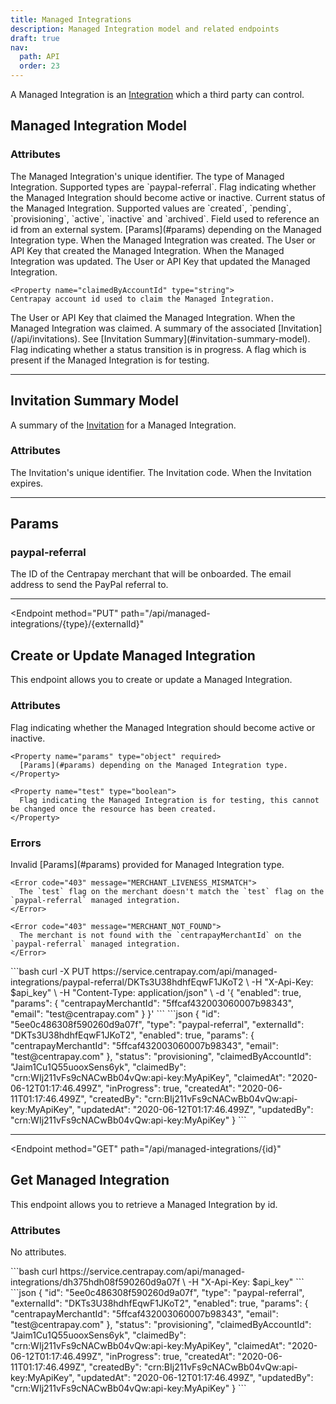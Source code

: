 ```yaml
---
title: Managed Integrations
description: Managed Integration model and related endpoints
draft: true
nav:
  path: API
  order: 23
---
```


A Managed Integration is an [Integration](/api/integrations)  which a third party can control.

## Managed Integration Model

### Attributes

<Properties>
  <Property name="id" type="string">
    The Managed Integration's unique identifier.
  </Property>

  <Property name="type" type="string">
    The type of Managed Integration. Supported types are `paypal-referral`.
  </Property>

  <Property name="enabled" type="boolean">
    Flag indicating whether the Managed Integration should become active or inactive.
  </Property>

  <Property name="status" type="string">
    Current status of the Managed Integration. Supported values are `created`, `pending`, `provisioning`, `active`, `inactive` and `archived`.
  </Property>

  <Property name="externalId" type="string">
    Field used to reference an id from an external system.
  </Property>

  <Property name="params" type="object">
    [Params](#params) depending on the Managed Integration type.
  </Property>

  <Property name="createdAt" type="timestamp">
    When the Managed Integration was created.
  </Property>

  <Property name="createdBy" type="crn">
    The User or API Key that created the Managed Integration.
  </Property>

  <Property name="updatedAt" type="timestamp">
    When the Managed Integration was updated.
  </Property>

  <Property name="updatedBy" type="crn">
    The User or API Key that updated the Managed Integration.
  </Property>

    <Property name="claimedByAccountId" type="string">
    Centrapay account id used to claim the Managed Integration.
  </Property>

  <Property name="claimedBy" type="crn">
    The User or API Key that claimed the Managed Integration.
  </Property>

  <Property name="claimedAt" type="timestamp">
    When the Managed Integration was claimed.
  </Property>

  <Property name="invitation" type="object">
    A summary of the associated [Invitation](/api/invitations). See [Invitation Summary](#invitation-summary-model).
  </Property>

  <Property name="inProgress" type="boolean">
    Flag indicating whether a status transition is in progress.
  </Property>

  <Property name="test" type="boolean">
    A flag which is present if the Managed Integration is for testing.
  </Property>
</Properties>

---

## Invitation Summary Model

A summary of the [Invitation](/api/invitations) for a Managed Integration.

### Attributes

<Properties>
  <Property name="id" type="string">
    The Invitation's unique identifier.
  </Property>

  <Property name="code" type="string">
    The Invitation code.
  </Property>

  <Property name="expiresAt" type="timestamp">
    When the Invitation expires.
  </Property>
</Properties>

---

## Params

### paypal-referral

<Properties>
  <Property name="centrapayMerchantId" type="string">
    The ID of the Centrapay merchant that will be onboarded.
  </Property>

  <Property name="email" type="string">
    The email address to send the PayPal referral to.
  </Property>
</Properties>

---

<Endpoint
  method="PUT"
  path="/api/managed-integrations/{type}/{externalId}"
>
  ## Create or Update Managed Integration

  This endpoint allows you to create or update a Managed Integration.

  ### Attributes
  <Properties>
    <Property name="enabled" type="boolean" required>
      Flag indicating whether the Managed Integration should become active or inactive.
    </Property>

    <Property name="params" type="object" required>
      [Params](#params) depending on the Managed Integration type.
    </Property>

    <Property name="test" type="boolean">
      Flag indicating the Managed Integration is for testing, this cannot be changed once the resource has been created.
    </Property>
  </Properties>

  ### Errors
  <Properties>
    <Error code="400" message="INVALID_PARAMS">
      Invalid [Params](#params) provided for Managed Integration type.
    </Error>

    <Error code="403" message="MERCHANT_LIVENESS_MISMATCH">
      The `test` flag on the merchant doesn't match the `test` flag on the `paypal-referral` managed integration.
    </Error>

    <Error code="403" message="MERCHANT_NOT_FOUND">
      The merchant is not found with the `centrapayMerchantId` on the `paypal-referral` managed integration.
    </Error>
  </Properties>

  <CodePanel slot="code-examples" title="Request" method="PUT" path="/api/managed-integrations/{type}/{externalId}">
    ```bash
    curl -X PUT https://service.centrapay.com/api/managed-integrations/paypal-referral/DKTs3U38hdhfEqwF1JKoT2 \
      -H "X-Api-Key: $api_key" \
      -H "Content-Type: application/json" \
      -d '{
        "enabled": true,
        "params": {
          "centrapayMerchantId": "5ffcaf432003060007b98343",
          "email": "test@centrapay.com"
        }
      }'
    ```
  </CodePanel>

  <CodePanel slot="code-examples" title="Response">
    ```json
    {
      "id": "5ee0c486308f590260d9a07f",
      "type": "paypal-referral",
      "externalId": "DKTs3U38hdhfEqwF1JKoT2",
      "enabled": true,
      "params": {
        "centrapayMerchantId": "5ffcaf432003060007b98343",
        "email": "test@centrapay.com"
      },
      "status": "provisioning",
      "claimedByAccountId": "Jaim1Cu1Q55uooxSens6yk",
      "claimedBy": "crn:WIj211vFs9cNACwBb04vQw:api-key:MyApiKey",
      "claimedAt": "2020-06-12T01:17:46.499Z",
      "inProgress": true,
      "createdAt": "2020-06-11T01:17:46.499Z",
      "createdBy": "crn:BIj211vFs9cNACwBb04vQw:api-key:MyApiKey",
      "updatedAt": "2020-06-12T01:17:46.499Z",
      "updatedBy": "crn:WIj211vFs9cNACwBb04vQw:api-key:MyApiKey"
    }
    ```
  </CodePanel>

</Endpoint>

---

<Endpoint
  method="GET"
  path="/api/managed-integrations/{id}"
>
  ## Get Managed Integration

  This endpoint allows you to retrieve a Managed Integration by id.

  ### Attributes
  No attributes.

  <CodePanel slot="code-examples" title="Request" method="GET" path="/api/managed-integrations/{id}">
    ```bash
    curl https://service.centrapay.com/api/managed-integrations/dh375hdh08f590260d9a07f \
      -H "X-Api-Key: $api_key"
    ```
  </CodePanel>

  <CodePanel slot="code-examples" title="Response">
    ```json
    {
      "id": "5ee0c486308f590260d9a07f",
      "type": "paypal-referral",
      "externalId": "DKTs3U38hdhfEqwF1JKoT2",
      "enabled": true,
      "params": {
        "centrapayMerchantId": "5ffcaf432003060007b98343",
        "email": "test@centrapay.com"
      },
      "status": "provisioning",
      "claimedByAccountId": "Jaim1Cu1Q55uooxSens6yk",
      "claimedBy": "crn:WIj211vFs9cNACwBb04vQw:api-key:MyApiKey",
      "claimedAt": "2020-06-12T01:17:46.499Z",
      "inProgress": true,
      "createdAt": "2020-06-11T01:17:46.499Z",
      "createdBy": "crn:BIj211vFs9cNACwBb04vQw:api-key:MyApiKey",
      "updatedAt": "2020-06-12T01:17:46.499Z",
      "updatedBy": "crn:WIj211vFs9cNACwBb04vQw:api-key:MyApiKey"
    }
    ```
  </CodePanel>

</Endpoint>
